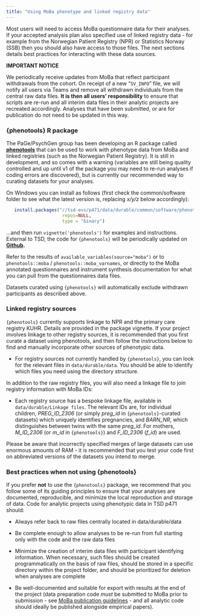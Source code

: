 ```yaml
---
title: "Using MoBa phenotype and linked registry data"
---
```


Most users will need to access MoBa questionnaire data for their analyses. If your accepted analysis plan also specified use of linked registry data - for example from the Norwegian Patient Registry (NPR) or Statistics Norway (SSB) then you should also have access to those files. The next sections details best practices for interacting with these data sources.

::: callout-important
**IMPORTANT NOTICE**

We periodically receive updates from MoBa that reflect participant withdrawals from the cohort. On receipt of a new "`SV_INFO`" file, we will notify all users via Teams and remove all withdrawn individuals from the central raw data files. **It is then all users' responsibility** to ensure that scripts are re-run and all interim data files in their analytic projects are recreated accordingly. Analyses that have been submitted, or are for publication do not need to be updated in this way.
:::

### {phenotools} R package

The PaGe/PsychGen group has been developing an R package called [**phenotools**](https://github.com/psychgen/phenotools) that can be used to work with phenotype data from MoBa and linked registries (such as the Norwegian Patient Registry). It is still in development, and so comes with a warning (variables are still being quality controlled and up until v1 of the package you may need to re-run analyses if coding errors are discovered), but is currently our recommended way to curating datasets for your analyses.

On Windows you can install as follows (first check the common/software folder to see what the latest version is, replacing *x/y/z* below accordingly):

``` r
   install.packages("//tsd-evs/p471/data/durable/common/software/phenotools_x.y.z.zip", 
                     repos=NULL,
                     type = "binary")
```

...and then run `vignette('phenotools')` for examples and instructions. External to TSD, the code for `{phenotools}` will be periodically updated on [**Github**](https://github.com/psychgen/phenotools)**.**

Refer to the results of `available_variables(source="moba")` or to `phenotools::moba` / `phenotools::moba_varnames`, or directly to the MoBa annotated questionnaires and instrument synthesis documentation for what you can pull from the questionnaires data files.

Datasets curated using `{phenotools}` will automatically exclude withdrawn participants as described above.

### Linked registry sources

`{phenotools}` currently supports linkage to NPR and the primary care registry KUHR. Details are provided in the package vignette. If your project involves linkage to other registry sources, it is recommended that you first curate a dataset using phenotools, and then follow the instructions below to find and manually incorporate other sources of phenotypic data.

-   For registry sources not currently handled by `{phenotools}`, you can look for the relevant files in `data/durable/data`. You should be able to identify which files you need using the directory structure.

In addition to the raw registry files, you will also need a linkage file to join registry information with MoBa IDs:

-   Each registry source has a bespoke linkage file, available in `data/durable/Linkage files`. The relevant IDs are, for individual children, *PREG_ID_2306* (or simply *preg_id* in `{phenotools}`-curated datasets) which uniquely identifies pregnancies, and *BARN_NR*, which distinguishes between twins with the same *preg_id*. For mothers, *M_ID_2306* (or *m_id* in `{phenotools}`) and *F_ID_2306* (*f_id*) are used.

Please be aware that incorrectly specified merges of large datasets can use enormous amounts of RAM - it is recommended that you test your code first on abbreviated versions of the datasets you intend to merge.

### Best practices when not using {phenotools}

If you prefer **not** to use the `{phenotools}` package, we recommend that you follow some of its guiding principles to ensure that your analyses are documented, reproducible, and minimize the local reproduction and storage of data. Code for analytic projects using phenotypic data in TSD p471 should:

-   Always refer back to raw files centrally located in data/durable/data

-   Be complete enough to allow analyses to be re-run from full starting only with the code and the raw data files

-   Minimize the creation of interim data files with participant identifying information. When necessary, such files should be created programmatically on the basis of raw files, should be stored in a specific directory within the project folder, and should be prioritized for deletion when analyses are complete

-   Be well-documented and suitable for export with results at the end of the project (data preparation code *must* be submitted to MoBa prior to submission - see [MoBa publication guidelines](https://www.fhi.no/en/studies/moba/for-forskere-artikler/checklist-for-papers/) - and all analytic code should ideally be published alongside empirical papers).
